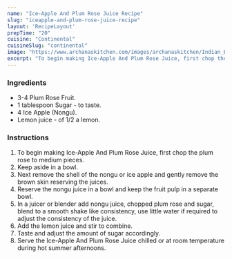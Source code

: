 ---
name: "Ice-Apple And Plum Rose Juice Recipe"
slug: "iceapple-and-plum-rose-juice-recipe"
layout: 'RecipeLayout'
prepTime: "20"
cuisine: "Continental"
cuisineSlug: "continental"
image: "https://www.archanaskitchen.com/images/archanaskitchen/Indian_Beverages/Ice_Apple_Plum_Rose_Milkshake_Recipe.jpg"
excerpt: "To begin making Ice-Apple And Plum Rose Juice, first chop the plum rose to medium pieces"
---

### Ingredients

- 3-4 Plum Rose Fruit.
- 1 tablespoon Sugar - to taste.
- 4 Ice Apple (Nongu).
- Lemon juice - of 1/2 a lemon.

### Instructions

1. To begin making Ice-Apple And Plum Rose Juice, first chop the plum rose to medium pieces.
1. Keep aside in a bowl.
1. Next remove the shell of the nongu or ice apple and gently remove the brown skin reserving the juices.
1. Reserve the nongu juice in a bowl and keep the fruit pulp in a separate bowl.
1. In a juicer or blender add nongu juice, chopped plum rose and sugar, blend to a smooth shake like consistency, use little water if required to adjust the consistency of the juice.
1. Add the lemon juice and stir to combine.
1. Taste and adjust the amount of sugar accordingly.
1. Serve the Ice-Apple And Plum Rose Juice chilled or at room temperature during hot summer afternoons.
